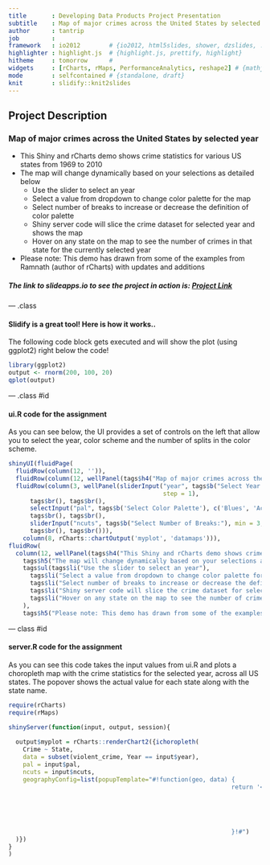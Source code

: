 ---
title       : Developing Data Products Project Presentation
subtitle    : Map of major crimes across the United States by selected year
author      : tantrip
job         : 
framework   : io2012        # {io2012, html5slides, shower, dzslides, ...}
highlighter : highlight.js  # {highlight.js, prettify, highlight}
hitheme     : tomorrow      # 
widgets     : [rCharts, rMaps, PerformanceAnalytics, reshape2] # {mathjax, quiz, bootstrap}
mode        : selfcontained # {standalone, draft}
knit        : slidify::knit2slides
---

## Project Description

### Map of major crimes across the United States by selected year

  * This Shiny and rCharts demo shows crime statistics for various US states from 1969 to 2010  
  * The map will change dynamically based on your selections as detailed below   
    - Use the slider to select an year   
    - Select a value from dropdown to change color palette for the map   
    - Select number of breaks to increase or decrease the definition of color palette   
    - Shiny server code will slice the crime dataset for selected year and shows the map   
    - Hover on any state on the map to see the number of crimes in that state for the currently selected year   

  * Please note: This demo has drawn from some of the examples from Ramnath (author of rCharts) with updates and additions

##### The link to slideapps.io to see the project in action is: [Project Link](http://tantrip.shinyapps.io/ddp-project/)

--- .class

#### Slidify is a great tool! Here is how it works..

The following code block gets executed and will show the plot (using ggplot2) right below the code!

```{r block2, echo=TRUE, fig.width=8, fig.height=5}
library(ggplot2)
output <- rnorm(200, 100, 20)
qplot(output)
```

--- .class #id


#### ui.R code for the assignment

As you can see below, the UI provides a set of controls on the left that allow you to select the year, color scheme and the number of splits in the color scheme.


``` {r, eval=FALSE, echo=TRUE, results='hide'}
shinyUI(fluidPage(
  fluidRow(column(12, '')),
  fluidRow(column(12, wellPanel(tags$h4("Map of major crimes across the United States by selected year")))),
  fluidRow(column(3, wellPanel(sliderInput("year", tags$b("Select Year:"), min = 1969, max = 2010, value = 1995, 
                                           step = 1),
      tags$br(), tags$br(),
      selectInput("pal", tags$b('Select Color Palette'), c('Blues', 'Accent', 'PuRd', 'Purples', 'OrRd', 'Oranges', 'Greys')),
      tags$br(), tags$br(),
      sliderInput("ncuts", tags$b("Select Number of Breaks:"), min = 3, max = 8, value = 7, step = 1),
      tags$br(), tags$br())),
    column(8, rCharts::chartOutput('myplot', 'datamaps'))),
fluidRow(
  column(12, wellPanel(tags$h4("This Shiny and rCharts demo shows crime statistics for various US states from 1969 to 2010"),
    tags$h5("The map will change dynamically based on your selections as detailed below"),
    tags$ul(tags$li("Use the slider to select an year"),
      tags$li("Select a value from dropdown to change color palette for the map"),
      tags$li("Select number of breaks to increase or decrease the definition of color palette"),
      tags$li("Shiny server code will slice the crime dataset for selected year and show the chloropleth map"),
      tags$li("Hover on any state on the map to see the number of crimes in that state for the currently selected year")
    ),
    tags$h5("Please note: This demo has drawn from some of the examples from Ramnath (author of rCharts) with updates and additions"))))))
```

--- class #id

#### server.R code for the assignment

As you can see this code takes the input values from ui.R and plots a choropleth map with the crime statistics for the selected year, across all US states. The popover shows the actual value for each state along with the state name.


``` {r, eval=FALSE, echo=TRUE, results='hide'}
require(rCharts)
require(rMaps)

shinyServer(function(input, output, session){
  
  output$myplot = rCharts::renderChart2({ichoropleth(
    Crime ~ State, 
    data = subset(violent_crime, Year == input$year),
    pal = input$pal,
    ncuts = input$ncuts,
    geographyConfig=list(popupTemplate="#!function(geo, data) {
                                                              return '<div class=\"hoverinfo\"><strong>'+
                                                                        geo.properties.name +
                                                                        '<br>' + 
                                                                        'Total violent crimes: ' + 
                                                                        data.Crime +
                                                                        '</strong></div>';
                                                              }!#")
  )})
}
)
```
